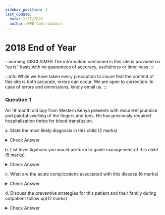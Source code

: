 ```yaml
---
sidebar_position: 1
last_update:
  date: 2/27/2023
  author: MFD Contributors
---
```


# 2018 End of Year

:::warning DISCLAIMER
The information contained in this site is provided on "as is" basis with no guarantees of accuracy, usefulness or timeliness.
:::

:::info
While we have taken every precaution to insure that the content of this site is both accurate, errors can occur. We are open to correction. In case of errors and ommissions, kindly email us.
:::

### Question 1

An 18 month old boy from Western Kenya presents with recurrent jaundice and painful swelling of the fingers and toes. He has previously required hospitalization thrice for blood transfusion. 

a. State the most likely diagnosis in this child (2 marks)

<details>
<summary>Check Answer</summary>
Sickle cell anemia - 
</details>

b. List Investigations you would perform to guide management of this child (5 marks)

<details>
<summary>Check Answer</summary>
<ul>
    <li>CBC: normocytic normochromic anemia</li>
    <li>Reticulocyte count</li>
    <li>Blood film morphology: On peripheral smear, irreversibly sickled RBCs may be seen, polychromasia and
 presence of nucleated red blood cells which are in keeping with the hemolytic process.
 RBC inclusions -Howell Jolly bodies - that may indicate splenic dysfunction may be seen.</li>
    <li>Sickling test</li>
    <li>Haemoglobin Electrophoresis: </li>
    <li>High-Performance Liquid Chromatography (HPLC)</li>
    <li>Polymerase Chain Reaction (PCR)</li>
    <li>Isoelectric Focusing (IEF)</li>
    <li>Lactate Dehydrogenase (LDH)</li>
    <li>Haptoglobin</li>
    <li>LFT: Total serum bilirubin</li>
</ul>
</details>


c. What are the acute complications associated with this disease (6 marks)

<details>
<summary>Check Answer</summary>
<p>1. Vaso-occlusive crisis:
<ul>
    <li>Dactylitis, severe back pain, pain localized to specific limbs (upper or lower limbs), chest pain or
abdominal pain</li>
    <li>Acute chest syndrome (fever with new onset shortness
of breath)</li>
    <li>Stroke (manifest as weakness of limbs depending on region affected or other
neurological sequalae)</li>
    <li>Priapism</li>
</ul>
</p>
<p>2. Aplastic crisis</p>
<p>3. Hemolytic crisis: symptomatic anemia presenting as fatigue/extreme tiredness or
decreased activity or irritability with increasing jaundice (yellowness of eyes, palms and
soles of feet in pediatric population)</p>
<p>4. Sequestration crisis: Splenic sequestration causing a rapidly enlarging splenomegaly that can lead to infarction.
</p>

<p>Chronic presentation:
    <ul>
        <li>Gallstones sometimes predisposing to acute cholecystitis</li>
        <li>Chronic leg ulcers</li>
        <li>Avascular necrosis of the head of the femur causing limping with shortened limb</li>
        <li>Target organ disease e.g. renal dysfunction, cardiac etc</li>
    </ul>
</p>
</details>

d. Discuss the preventive strategies for this patient and their family during outpatient follow up(12 marks)

<details>
<summary>Check Answer</summary>
<p>Keeping warm</p>
<p>Hydration</p>
<p>Penicillin prophylaxis: Patients with SCD are prone to infection and death from encapsulated bacterial organisms
like Streptococcal pneumoniae due to splenic dysfunction that occurs within the first 5 years
of life. It is therefore recommended that children with SCD should have penicillin prophylaxis
started within 2 months of life and continued until 5 years of age. However, for patients who
have had surgical splenectomy, it is given for life. Its use may be continued until later in life
for children who have had more than two episodes of severe pneumonia. The dose of:
<ul>
    <li>Children less than 3 years: Penicillin V syrup 125mg twice daily</li>
    <li>Children more than 3 years: Penicillin V syrup/tablets 250mg twice daily</li>
    <li>Patients with penicillin hypersensitivity may use erythromycin as an alternative</li>
</ul>
</p>
<p>Immunization practices:
    <ul>
        <li>Pneumococcal Polysaccharide Vaccine (Pneumo-23): At 2 years and once every 5years</li>
        <li>Influenza vaccine: Annually</li>
        <li>Meningococcal vaccine: 2 doses for those below 2 years of age and one
dose for those above 2years</li>
        <li>Hemophilus influenza type B: Booster at 18months</li>
        <li>Neisseria meningitidis</li>
    </ul>
</p>
<p>Hydroxyurea use: It reduces painful crisis, blood transfusion and
infection in patients with SCD. </p>
<p>Chronic Transfusion Therapy: The aim of chronic transfusion therapy is to keep the HbS level <30%. Indicated in primary stroke prevention, recurrent acute chest syndrome, pulmonary htn, leg ulcers.</p>
<p>Pain management using analgesics like PCM, NSAIDS, or morphine. Mild pain management using hot packs, reassurance, reposition & massage.</p>
<p>Psychosocial Support: Patients go
through periods of pain, requirements for inpatient care with separation from their families or
daily activities, physiological changes in their bodies due to the chronic hemolysis and the
potential threat of SCD complications. Parents experience guilt of having passed the sickle
cell gene to their child, challenges of watching their children experience the complications of
SCD like pain, absenteeism from work as they regularly seek health care for their children and
the financial drain of the disease. Adults with SCD sometimes also experience stigma when
choosing marital partners and when making career choices. This necessitates that patients
and their families are offered psychosocial support within the healthcare system or as part of
patient support groups.</p>
<p>Nutritional Support: SCD patients should eat diets with healthy nutritious foods just like other normal children.
Parents should be encouraged to give their children plenty of water or fluids. Folic acid
supplementation is necessary due to its increased demand from the chronic hemolysis</p>
<p>Malaria Prophylaxis: SCD patients are susceptible to malaria infection which may have serious consequences. It is
recommended that for patients living in high transmission malaria areas or non-immune
individuals that prophylactic antimalarial drugs are used in addition to the general
precautions (e.g. use of insecticide treated mosquito nets and environmental measures).
Patients living in low malarial transmission zones do not require prophylaxis. Drugs that can be used for prophylaxis are proguanil or mefloquine.</p>
<p>Routine Clinic Follow Ups: Patients with SCD require to be reviewed regularly at least once every 8-12 weeks. The
following algorithms can be used for the first and subsequent clinic visits.</p>
</details>
